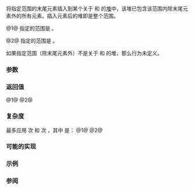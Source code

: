 {{cpp/ranges/title|push_heap}}
{{cpp/algorithm/ranges/navbar}}
{{dcl begin}}
{{dcl header|algorithm}}
{{dcl h|调用签名}}
{{dcl|num=1|since=c++20|1=
template&lt; std::random_access_iterator I, std::sentinel_for&lt;I&gt; S,
          class Comp = ranges::less, class Proj = std::identity &gt;
    requires std::sortable&lt;I, Comp, Proj&gt;
constexpr I push_heap( I first, S last, Comp comp = {}, Proj proj = {} );
}}
{{dcl|num=2|since=c++20|1=
template&lt; ranges::random_access_range R,
          class Comp = ranges::less, class Proj = std::identity &gt;
    requires std::sortable&lt;ranges::iterator_t&lt;R&gt;, Comp, Proj&gt;
constexpr ranges::borrowed_iterator_t&lt;R&gt;
    push_heap( R&amp;&amp; r, Comp comp = {}, Proj proj = {} );
}}
{{dcl end}}

将指定范围的末尾元素插入到某个关于 {{c|comp}} 和 {{c|proj}} 的[[cpp/algorithm#堆操作|堆]]中，该堆已包含该范围内除末尾元素外的所有元素。插入元素后的堆即是整个范围。

@1@ 指定的范围是 {{range|first|last}}。

@2@ 指定的范围是 {{c|r}}。

如果指定范围（除末尾元素外）不是关于 {{c|comp}} 和 {{c|proj}} 的堆，那么行为未定义。

{{cpp/ranges/niebloid}}

===参数===
{{par begin}}
{{par range|3=要修改的|sentinel=yes}}
{{par|r|要修改的元素 {{lconcept|range}}}}
{{par|comp|应用到投影后元素的比较器}}
{{par|proj|应用到元素的投影}}
{{par end}}

===返回值===
@1@ {{c|last}}
@2@ {{c|ranges::end(r)}}

===复杂度===
最多应用 {{mathjax-or|\(\scriptsize \log{(N)}\)|log(N)}} 次 {{c|comp}} 和 {{mathjax-or|\(\scriptsize 2\log{(N)}\)|2log(N)}} 次 {{c|proj}}，其中 {{mathjax-or|\(\scriptsize N \)|N}} 是：
@1@ {{c|ranges::distance(first, last)}}
@2@ {{c|ranges::distance(r)}}

===可能的实现===
{{eq fun|1=
struct push_heap_fn
{
    template&lt;std::random_access_iterator I, std::sentinel_for&lt;I&gt; S,
             class Comp = ranges::less, class Proj = std::identity&gt;
        requires std::sortable&lt;I, Comp, Proj&gt;
    constexpr I operator()(I first, S last, Comp comp = {}, Proj proj = {}) const
    {
        const auto n{ranges::distance(first, last)};
        const auto length{n};
        if (n &gt; 1)
        {
            I last{first + n};
            n = (n - 2) / 2;
            I i{first + n};
            if (std::invoke(comp, std::invoke(proj, *i), std::invoke(proj, *--last)))
            {
                std::iter_value_t&lt;I&gt; v {ranges::iter_move(last)};
                do
                {
                    *last = ranges::iter_move(i);
                    last = i;
                    if (n == 0)
                        break;
                    n = (n - 1) / 2;
                    i = first + n;
                }
                while (std::invoke(comp, std::invoke(proj, *i), std::invoke(proj, v)));
                *last = std::move(v);
            }
        }
        return first + length;
    }
    
    template&lt;ranges::random_access_range R,
             class Comp = ranges::less, class Proj = std::identity&gt;
        requires std::sortable&lt;ranges::iterator_t&lt;R&gt;, Comp, Proj&gt;
    constexpr ranges::borrowed_iterator_t&lt;R&gt;
        operator()(R&amp;&amp; r, Comp comp = {}, Proj proj = {}) const
    {
        return (*this)(ranges::begin(r), ranges::end(r), std::move(comp), std::move(proj));
    }
};

inline constexpr push_heap_fn push_heap{};
}}

===示例===
{{example
|code=
#include &lt;algorithm&gt;
#include &lt;cmath&gt;
#include &lt;iostream&gt;
#include &lt;vector&gt;

void out(const auto&amp; what, int n = 1)
{
    while (n-- &gt; 0)
        std::cout &lt;&lt; what;
}

void print(auto rem, auto const&amp; v)
{
    out(rem);
    for (auto e : v)
        out(e), out(' ');
    out('\n');
}

void draw_heap(auto const&amp; v)
{
    auto bails = [](int n, int w)
    {
        auto b = [](int w) { out("┌"), out("─", w), out("┴"), out("─", w), out("┐"); };
        if (!(n /= 2))
            return;
        for (out(' ', w); n-- &gt; 0;)
            b(w), out(' ', w + w + 1);
        out('\n');
    };
    
    auto data = [](int n, int w, auto&amp; first, auto last)
    {
        for (out(' ', w); n-- &gt; 0 &amp;&amp; first != last; ++first)
            out(*first), out(' ', w + w + 1);
        out('\n');
    };
    
    auto tier = [&amp;](int t, int m, auto&amp; first, auto last)
    {
        const int n{1 &lt;&lt; t};
        const int w{(1 &lt;&lt; (m - t - 1)) - 1};
        bails(n, w), data(n, w, first, last);
    };
    
    const int m{static_cast&lt;int&gt;(std::ceil(std::log2(1 + v.size())))};
    auto first{v.cbegin()};
    for (int i{}; i != m; ++i)
        tier(i, m, first, v.cend());
}

int main()
{
    std::vector&lt;int&gt; v{1, 6, 1, 8, 0, 3,};
    print("source vector v: ", v);
    
    std::ranges::make_heap(v);
    print("after make_heap: ", v);
    draw_heap(v);
    
    v.push_back(9);
    
    print("before push_heap: ", v);
    draw_heap(v);
    
    std::ranges::push_heap(v);
    print("after push_heap: ", v);
    draw_heap(v);
}
|output=&lt;nowiki/&gt;
source vector v: 1 6 1 8 0 3
after make_heap: 8 6 3 1 0 1
   8
 ┌─┴─┐
 6   3
┌┴┐ ┌┴┐
1 0 1
before push_heap: 8 6 3 1 0 1 9
   8
 ┌─┴─┐
 6   3
┌┴┐ ┌┴┐
1 0 1 9
after push_heap: 9 6 8 1 0 1 3
   9
 ┌─┴─┐
 6   8
┌┴┐ ┌┴┐
1 0 1 3
}}

===参阅===
{{dsc begin}}
{{dsc inc|cpp/algorithm/ranges/dsc is_heap}}
{{dsc inc|cpp/algorithm/ranges/dsc is_heap_until}}
{{dsc inc|cpp/algorithm/ranges/dsc make_heap}}
{{dsc inc|cpp/algorithm/ranges/dsc pop_heap}}
{{dsc inc|cpp/algorithm/ranges/dsc sort_heap}}
{{dsc inc|cpp/algorithm/dsc push_heap}}
{{dsc end}}

{{langlinks|de|en|es|fr|it|ja|pt|ru}}